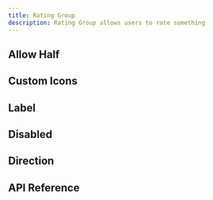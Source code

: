```yaml
---
title: Rating Group
description: Rating Group allows users to rate something
---
```














<Framework id="react">
	<Preview framework="react" files={{ 'app.tsx': DefaultReactRaw }} client:visible>
		<DefaultReact client:visible />
	</Preview>
</Framework>
<Framework id="svelte">
	<Preview framework="svelte" files={{ 'app.svelte': DefaultSvelteRaw }} client:visible>
		<DefaultSvelte client:visible />
	</Preview>
</Framework>

## Allow Half

<Framework id="react">
	<Preview framework="react" files={{ 'app.tsx': HalfReactRaw }} client:visible>
		<HalfReact client:visible />
	</Preview>
</Framework>
<Framework id="svelte">
	<Preview framework="svelte" files={{ 'app.svelte': HalfSvelteRaw }} client:visible>
		<HalfSvelte client:visible />
	</Preview>
</Framework>

## Custom Icons

<Framework id="react">
	<Preview framework="react" files={{ 'app.tsx': CustomIconsReactRaw }} client:visible>
		<CustomIconsReact client:visible />
	</Preview>
</Framework>
<Framework id="svelte">
	<Preview framework="svelte" files={{ 'app.svelte': CustomIconsSvelteRaw }} client:visible>
		<CustomIconsSvelte client:visible />
	</Preview>
</Framework>

## Label

<Framework id="react">
	<Preview framework="react" files={{ 'app.tsx': LabelReactRaw }} client:visible>
		<LabelReact client:visible />
	</Preview>
</Framework>
<Framework id="svelte">
	<Preview framework="svelte" files={{ 'app.svelte': LabelSvelteRaw }} client:visible>
		<LabelSvelte client:visible />
	</Preview>
</Framework>

## Disabled

<Framework id="react">
	<Preview framework="react" files={{ 'app.tsx': DisabledReactRaw }} client:visible>
		<DisabledReact client:visible />
	</Preview>
</Framework>
<Framework id="svelte">
	<Preview framework="svelte" files={{ 'app.svelte': DisabledSvelteRaw }} client:visible>
		<DisabledSvelte client:visible />
	</Preview>
</Framework>

## Direction

<Framework id="react">
	<Preview framework="react" files={{ 'app.tsx': DirReactRaw }} client:visible>
		<DirReact client:visible />
	</Preview>
</Framework>
<Framework id="svelte">
	<Preview framework="svelte" files={{ 'app.svelte': DirSvelteRaw }} client:visible>
		<DirSvelte client:visible />
	</Preview>
</Framework>

## API Reference

<ApiTable />
